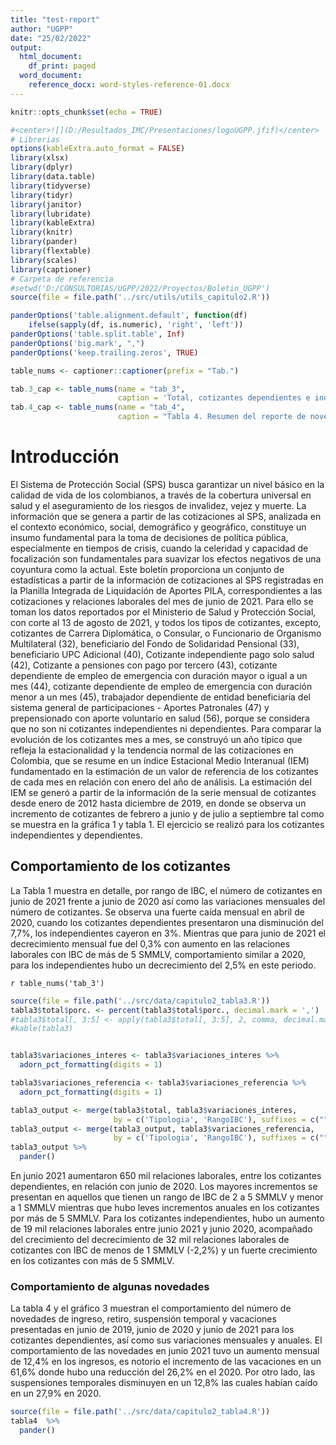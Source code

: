 ---
title: "test-report"
author: "UGPP"
date: "25/02/2022"
output:
  html_document:
    df_print: paged
  word_document:
    reference_docx: word-styles-reference-01.docx
---

```{r setup, include=FALSE}
knitr::opts_chunk$set(echo = TRUE)
```

```{r echo=FALSE, message=FALSE, warning=FALSE}
#<center>![](D:/Resultados_IMC/Presentaciones/logoUGPP.jfif)</center>
# Librerias
options(kableExtra.auto_format = FALSE)
library(xlsx)
library(dplyr)
library(data.table)
library(tidyverse)
library(tidyr)
library(janitor)
library(lubridate)
library(kableExtra)
library(knitr)
library(pander)
library(flextable)
library(scales)
library(captioner)
# Carpeta de referencia
#setwd('D:/CONSULTORIAS/UGPP/2022/Proyectos/Boletin_UGPP')
source(file = file.path('../src/utils/utils_capitulo2.R'))

panderOptions('table.alignment.default', function(df)
    ifelse(sapply(df, is.numeric), 'right', 'left'))
panderOptions('table.split.table', Inf)
panderOptions('big.mark', ",")
panderOptions('keep.trailing.zeros', TRUE)

table_nums <- captioner::captioner(prefix = "Tab.")

tab.3_cap <- table_nums(name = "tab_3", 
                        caption = 'Total, cotizantes dependientes e independientes por rangos de salario, variaciones porcentuales mensuales y del periodo junio 2020 – junio 2021')
tab.4_cap <- table_nums(name = "tab_4", 
                        caption = "Tabla 4. Resumen del reporte de novedades Cotizantes Dependientes - junio 2021")
```


# Introducción

El Sistema de Protección Social (SPS) busca garantizar un nivel básico en la calidad de vida de
los colombianos, a través de la cobertura universal en salud y el aseguramiento de los riesgos de
invalidez, vejez y muerte.
La información que se genera a partir de las cotizaciones al SPS, analizada en el contexto económico,
social, demográfico y geográfico, constituye un insumo fundamental para la toma de decisiones de
política pública, especialmente en tiempos de crisis, cuando la celeridad y capacidad de focalización
son fundamentales para suavizar los efectos negativos de una coyuntura como la actual.
Este boletín proporciona un conjunto de estadísticas a partir de la información de cotizaciones al
SPS registradas en la Planilla Integrada de Liquidación de Aportes PILA, correspondientes a
las cotizaciones y relaciones laborales del mes de junio de 2021.
Para ello se toman los datos reportados por el Ministerio de Salud y Protección Social, con corte al
13 de agosto de 2021, y todos los tipos de cotizantes, excepto, cotizantes de Carrera Diplomática,
o Consular, o Funcionario de Organismo Multilateral (32), beneficiario del Fondo de Solidaridad
Pensional (33), beneficiario UPC Adicional (40), Cotizante independiente pago solo salud (42),
Cotizante a pensiones con pago por tercero (43), cotizante dependiente de empleo de emergencia
con duración mayor o igual a un mes (44), cotizante dependiente de empleo de emergencia con
duración menor a un mes (45), trabajador dependiente de entidad beneficiaria del sistema general
de participaciones - Aportes Patronales (47) y prepensionado con aporte voluntario en salud (56),
porque se considera que no son ni cotizantes independientes ni dependientes.
Para comparar la evolución de los cotizantes mes a mes, se construyó un año típico que refleja la
estacionalidad y la tendencia normal de las cotizaciones en Colombia, que se resume en un índice
Estacional Medio Interanual (IEM) fundamentado en la estimación de un valor de referencia de los
cotizantes de cada mes en relación con enero del año de análisis.
La estimación del IEM se generó a partir de la información de la serie mensual de cotizantes desde
enero de 2012 hasta diciembre de 2019, en donde se observa un incremento de cotizantes de
febrero a junio y de julio a septiembre tal como se muestra en la gráfica 1 y tabla 1. El ejercicio se
realizó para los cotizantes independientes y dependientes.

## Comportamiento de los cotizantes

La Tabla 1 muestra en detalle, por rango de IBC, el número de cotizantes en junio de 2021 frente a
junio de 2020 así como las variaciones mensuales del número de cotizantes.
Se observa una fuerte caída mensual en abril de 2020, cuando los cotizantes dependientes
presentaron una disminución del 7,7%, los independientes cayeron en 3%. Mientras que para junio
de 2021 el decrecimiento mensual fue del 0,3% con aumento en las relaciones laborales con IBC de
más de 5 SMMLV, comportamiento similar a 2020, para los independientes hubo un decrecimiento
del 2,5% en este periodo.

`r table_nums('tab_3')`
```{r table3, echo=FALSE, message=FALSE, warning=FALSE, fig.cap = tab.3_cap}
source(file = file.path('../src/data/capitulo2_tabla3.R'))
tabla3$total$porc. <- percent(tabla3$total$porc., decimal.mark = ',')
#tabla3$total[, 3:5] <- apply(tabla3$total[, 3:5], 2, comma, decimal.mark = ',', big.mark = '.')
#kable(tabla3)


tabla3$variaciones_interes <- tabla3$variaciones_interes %>%
  adorn_pct_formatting(digits = 1)

tabla3$variaciones_referencia <- tabla3$variaciones_referencia %>%
  adorn_pct_formatting(digits = 1)

tabla3_output <- merge(tabla3$total, tabla3$variaciones_interes, 
                       by = c('Tipologia', 'RangoIBC'), suffixes = c("",""))
tabla3_output <- merge(tabla3_output, tabla3$variaciones_referencia, 
                       by = c('Tipologia', 'RangoIBC'), suffixes = c("",""))
tabla3_output %>% 
  pander()

```

En junio 2021 aumentaron 650 mil relaciones laborales, entre los cotizantes dependientes, en
relación con junio de 2020. Los mayores incrementos se presentan en aquellos que tienen un rango
de IBC de 2 a 5 SMMLV y menor a 1 SMMLV mientras que hubo leves incrementos anuales en los
cotizantes por más de 5 SMMLV.
Para los cotizantes independientes, hubo un aumento de 19 mil relaciones laborales entre junio
2021 y junio 2020, acompañado del crecimiento del decrecimiento de 32 mil relaciones laborales
de cotizantes con IBC de menos de 1 SMMLV (-2,2%) y un fuerte crecimiento en los cotizantes con
más de 5 SMMLV.

### Comportamiento de algunas novedades

La tabla 4 y el gráfico 3 muestran el comportamiento del número de novedades de ingreso, retiro,
suspensión temporal y vacaciones presentadas en junio de 2019, junio de 2020 y junio de 2021 para
los cotizantes dependientes, así como sus variaciones mensuales y anuales.
El comportamiento de las novedades en junio 2021 tuvo un aumento mensual de 12,4% en los
ingresos, es notorio el incremento de las vacaciones en un 61,6% donde hubo una reducción del
26,2% en el 2020. Por otro lado, las suspensiones temporales disminuyen en un 12,8% las cuales
habían caído en un 27,9% en 2020.


```{r table4, echo=FALSE, message=FALSE, warning=FALSE, size = 'tiny'}
source(file = file.path('../src/data/capitulo2_tabla4.R'))
tabla4  %>% 
  pander()

```
